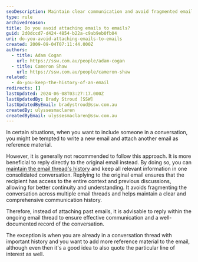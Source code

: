 ```yaml
---
seoDescription: Maintain clear communication and avoid fragmented email threads by replying directly to original emails rather than attaching previous correspondence.
type: rule
archivedreason:
title: Do you avoid attaching emails to emails?
guid: 2d0dccd7-d424-4854-b22a-c9ab9eb0fb04
uri: do-you-avoid-attaching-emails-to-emails
created: 2009-09-04T07:11:44.000Z
authors:
  - title: Adam Cogan
    url: https://ssw.com.au/people/adam-cogan
  - title: Cameron Shaw
    url: https://ssw.com.au/people/cameron-shaw
related:
  - do-you-keep-the-history-of-an-email
redirects: []
lastUpdated: 2024-06-08T03:27:17.000Z
lastUpdatedBy: Brady Stroud [SSW]
lastUpdatedByEmail: bradystroud@ssw.com.au
createdBy: ulyssesmaclaren
createdByEmail: ulyssesmaclaren@ssw.com.au
---
```


In certain situations, when you want to include someone in a conversation, you might be tempted to write a new email and attach another email as reference material.

However, it is generally not recommended to follow this approach. It is more beneficial to reply directly to the original email instead. By doing so, you can [maintain the email thread's history](/do-you-keep-the-history-of-an-email) and keep all relevant information in one consolidated conversation.
Replying to the original email ensures that the recipient has access to the entire context and previous discussions, allowing for better continuity and understanding. It avoids fragmenting the conversation across multiple email threads and helps maintain a clear and comprehensive communication history.

Therefore, instead of attaching past emails, it is advisable to reply within the ongoing email thread to ensure effective communication and a well-documented record of the conversation.

The exception is when you are already in a conversation thread with important history and you want to add more reference material to the email, although even then it's a good idea to also quote the particular line of interest as well.

